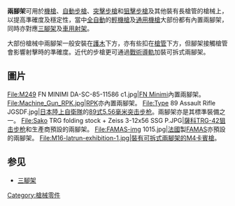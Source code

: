 {{Unreferenced|time=2021-06-09T13:47:11+00:00}}
'''兩腳架'''可用於[[機槍|機槍]]、[[自動步槍|自動步槍]]、[[突擊步槍|突擊步槍]]和[[狙擊步槍|狙擊步槍]]及其他裝有長槍管的槍械上，以提高準確度及穩定性，當中[[自動火器|全自動]]的[[輕機槍|輕機槍]]及[[通用機槍|通用機槍]]大部份都有內置兩腳架，同時亦對應[[三腳架|三腳架]]及[[車用射架|車用射架]]。

大部份槍械中兩腳架一般安裝在[[護木|護木]]下方，亦有些扣在[[槍管|槍管]]下方，但腳架接觸槍管會影響射擊時的準確度。近代的步槍更可通過[[戰術導軌|戰術導軌]]加裝可拆式兩腳架。

== 圖片 ==
<gallery>
File:M249 FN MINIMI DA-SC-85-11586 c1.jpg|[[FN_Minimi輕機槍|FN Minimi]]內置兩腳架。
File:Machine_Gun_RPK.jpg|[[RPK輕機槍|RPK]]亦內置兩腳架。
File:Type 89 Assault Rifle JGSDF.jpg|[[日本|日本]][[陸上自衛隊|陸上自衛隊]]的[[89式5.56毫米步槍|89式5.56毫米]][[突击步枪|突击步枪]]。兩腳架亦是其標準裝備之一。
File:Sako TRG folding stock + Zeiss 3-12x56 SSG P.JPG|[[薩科TRG狙擊步槍|薩科TRG-42]][[狙击步枪|狙击步枪]]和生產商預設的兩腳架。
File:FAMAS-img 1015.jpg|[[法國|法國]]製[[FAMAS突擊步槍|FAMAS]]亦預設的兩腳架。
File:M16-latrun-exhibition-1.jpg|裝有可拆式兩腳架的[[M4卡賓槍|M4卡賓槍]]。
</gallery>

== 参见 ==
* [[三腳架|三腳架]]

{{Gun-stub}}

[[Category:槍械零件|Category:槍械零件]]